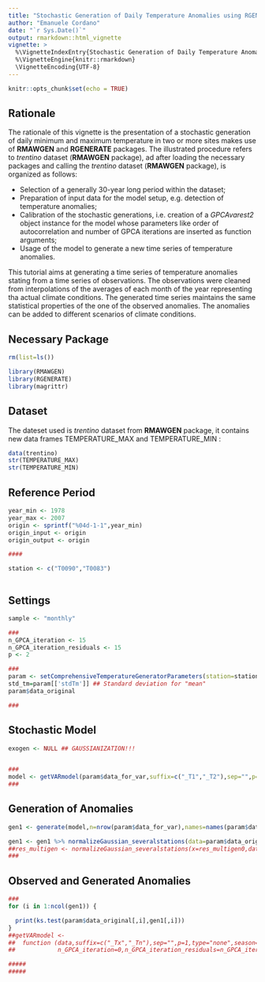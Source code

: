 ```yaml
---
title: "Stochastic Generation of Daily Temperature Anomalies using RGENERATE and RMAWGEN"
author: "Emanuele Cordano"
date: "`r Sys.Date()`"
output: rmarkdown::html_vignette
vignette: >
  %\VignetteIndexEntry{Stochastic Generation of Daily Temperature Anomalies using RGENERATE and RMAWGEN}
  %\VignetteEngine{knitr::rmarkdown}
  \VignetteEncoding{UTF-8}
---
```


```r
knitr::opts_chunk$set(echo = TRUE)
```

## Rationale

The rationale of this vignette is the presentation of a stochastic generation of daily minimum and maximum temperature in two or more sites makes use of **RMAWGEN** and **RGENERATE** packages. The illustrated procedure refers to *trentino* dataset (**RMAWGEN** package), ad after loading the necessary packages and calling the  *trentino* dataset (**RMAWGEN** package), is organized as follows: 

- Selection of a generally 30-year long period within the dataset;
- Preparation of input data for the model setup, e.g. detection of temperature anomalies;
- Calibration of the stochastic generations, i.e. creation of a *GPCAvarest2* object instance for the model whose parameters like order of autocorrelation and number of GPCA iterations are inserted as function arguments;
- Usage of the model to generate a new time series of temperature anomalies. 

This tutorial aims at generating a time series of temperature anomalies stating from a time series of observations. The observations were cleaned from interpolations of the averages of each month of the year representing tha actual climate conditions. The generated time series maintains the same statistical properties of the one of the observed anomalies. The anomalies can be added to different scenarios of climate conditions. 
<!-- This is an R Markdown document. Markdown is a simple formatting syntax for authoring HTML, PDF, and MS Word documents. For more details on using R Markdown see <http://rmarkdown.rstudio.com>. -->

<!-- When you click the **Knit** button a document will be generated that includes both content as well as the output of any embedded R code chunks within the document. You can embed an R code chunk like this: -->

## Necessary Package

```r

rm(list=ls())

library(RMAWGEN)
library(RGENERATE)
library(magrittr)

```

## Dataset 

The dateset used is *trentino* dataset from **RMAWGEN** package, it contains new data frames TEMPERATURE_MAX and TEMPERATURE_MIN :
```r
data(trentino)
str(TEMPERATURE_MAX)
str(TEMPERATURE_MIN)

```

## Reference Period 
```r
year_min <- 1978
year_max <- 2007
origin <- sprintf("%04d-1-1",year_min) 
origin_input <- origin
origin_output <- origin

####

station <- c("T0090","T0083")



```

## Settings


```r
sample <- "monthly"

###
n_GPCA_iteration <- 15 
n_GPCA_iteration_residuals <- 15
p <- 2

###
param <- setComprehensiveTemperatureGeneratorParameters(station=station,Tx_all=TEMPERATURE_MAX,Tn_all=TEMPERATURE_MIN,year_min=year_min,year_max=year_max,sample=sample)
std_tm=param[['stdTm']] ## Standard deviation for "mean" 
param$data_original

###


```

## Stochastic Model
```r

exogen <- NULL ## GAUSSIANIZATION!!!


###
model <- getVARmodel(param$data_for_var,suffix=c("_T1","_T2"),sep="",p=p,exogen=exogen,n_GPCA_iteration_residuals=n_GPCA_iteration_residuals,n_GPCA_iteration=n_GPCA_iteration) 
###

```

## Generation of Anomalies

```r


gen1 <- generate(model,n=nrow(param$data_for_var),names=names(param$data_for_var)) 

gen1 <- gen1 %>% normalizeGaussian_severalstations(data=param$data_original,inverse=TRUE,type=3,sample=sample,origin_x=origin_output,origin_data=origin_input)
##res_multigen <- normalizeGaussian_severalstations(x=res_multigen0,data=original_data,inverse=TRUE,type=type,sample=sample,origin_x=origin_x,origin_data=origin_data,extremes=extremes)
###
```

## Observed and Generated Anomalies 

```r
###
for (i in 1:ncol(gen1)) {

  print(ks.test(param$data_original[,i],gen1[,i]))
}
##getVARmodel <-
##  function (data,suffix=c("_Tx","_Tn"),sep="",p=1,type="none",season=NULL,exogen=NULL,lag.max=NULL,ic="AIC",activateVARselect=FALSE,na.rm=TRUE,
##            n_GPCA_iteration=0,n_GPCA_iteration_residuals=n_GPCA_iteration,extremes=TRUE) { 

#####
#####










```

<!-- ## Including Plots -->

<!-- You can also embed plots, for example: -->

<!-- ```{r pressure, echo=FALSE} -->
<!-- plot(pressure) -->
<!-- ``` -->

<!-- Note that the `echo = FALSE` parameter was added to the code chunk to prevent printing of the R code that generated the plot. -->
